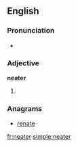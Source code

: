 ==English==

===Pronunciation===
* {{audio|En-us-neater.ogg|Audio (US)}}

===Adjective===
'''neater'''

# {{comparative of|[[neat]]}}

===Anagrams===
* [[renate#English|renate]]

[[fr:neater]]
[[simple:neater]]